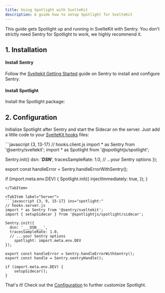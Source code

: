 ```yaml
---
title: Using Spotlight with SvelteKit
description: A guide how to setup Spotlight for SvelteKit
---
```



This guide gets Spotlight up and running in SvelteKit with Sentry. 
You don't strictly need Sentry for Spotlight to work, we highly recommend it.

## 1. Installation

#### Install Sentry

Follow the [Sveltekit Getting Started](https://docs.sentry.io/platforms/javascript/guides/sveltekit/) guide on Sentry to install and configure Sentry.

#### Install Spotlight

Install the Spotlight package:

<InstallCommand/>


## 2. Configuration

Initialize Spotlight after Sentry and start the Sidecar on the server. Just add a little code to your [SvelteKit hooks](https://kit.svelte.dev/docs/hooks) files:

<Tabs>

<TabItem label="Client">
```javascript {3, 13-17}
// hooks.client.js
import * as Sentry from '@sentry/sveltekit';
import * as Spotlight from '@spotlightjs/spotlight';

Sentry.init({
  dsn: '___DSN___',
  tracesSampleRate: 1.0,
  // ...your Sentry options
});

export const handleError = Sentry.handleErrorWithSentry();

if (import.meta.env.DEV) {
	Spotlight.init({ 
    injectImmediately: true, 
  });
}
```
</TabItem>

<TabItem label="Server">
```javascript {3, 9, 15-17} ins="spotlight:"
// hooks.server.js
import * as Sentry from '@sentry/sveltekit';
import { setupSidecar } from '@spotlightjs/spotlight/sidecar';

Sentry.init({
  dsn: '___DSN___',
  tracesSampleRate: 1.0,
  // ...your Sentry options
	spotlight: import.meta.env.DEV
});

export const handleError = Sentry.handleErrorWithSentry();
export const handle = Sentry.sentryHandle();

if (import.meta.env.DEV) {
	setupSidecar();
}
```
</TabItem>

</Tabs>

That's it! Check out the [Configuration](/reference/configuration/) to further customize Spotlight.